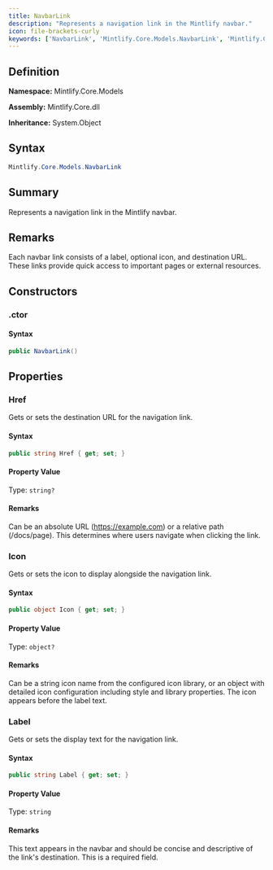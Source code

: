 ```yaml
---
title: NavbarLink
description: "Represents a navigation link in the Mintlify navbar."
icon: file-brackets-curly
keywords: ['NavbarLink', 'Mintlify.Core.Models.NavbarLink', 'Mintlify.Core.Models', 'class', 'System.Object']
---
```


## Definition

**Namespace:** Mintlify.Core.Models

**Assembly:** Mintlify.Core.dll

**Inheritance:** System.Object

## Syntax

```csharp
Mintlify.Core.Models.NavbarLink
```

## Summary

Represents a navigation link in the Mintlify navbar.

## Remarks

Each navbar link consists of a label, optional icon, and destination URL.
            These links provide quick access to important pages or external resources.

## Constructors

### .ctor

#### Syntax

```csharp
public NavbarLink()
```

## Properties

### Href

Gets or sets the destination URL for the navigation link.

#### Syntax

```csharp
public string Href { get; set; }
```

#### Property Value

Type: `string?`

#### Remarks

Can be an absolute URL (https://example.com) or a relative path (/docs/page).
            This determines where users navigate when clicking the link.

### Icon

Gets or sets the icon to display alongside the navigation link.

#### Syntax

```csharp
public object Icon { get; set; }
```

#### Property Value

Type: `object?`

#### Remarks

Can be a string icon name from the configured icon library, or an object
            with detailed icon configuration including style and library properties.
            The icon appears before the label text.

### Label

Gets or sets the display text for the navigation link.

#### Syntax

```csharp
public string Label { get; set; }
```

#### Property Value

Type: `string`

#### Remarks

This text appears in the navbar and should be concise and descriptive
            of the link's destination. This is a required field.

